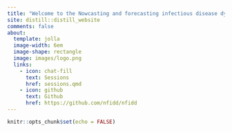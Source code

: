 ```yaml
---
title: "Welcome to the Nowcasting and forecasting infectious disease dynamics course site"
site: distill::distill_website
comments: false
about:
  template: jolla
  image-width: 6em
  image-shape: rectangle
  image: images/logo.png
  links:
    - icon: chat-fill
      text: Sessions
      href: sessions.qmd
    - icon: github
      text: Github
      href: https://github.com/nfidd/nfidd
---
```


```r
knitr::opts_chunk$set(echo = FALSE)
```
